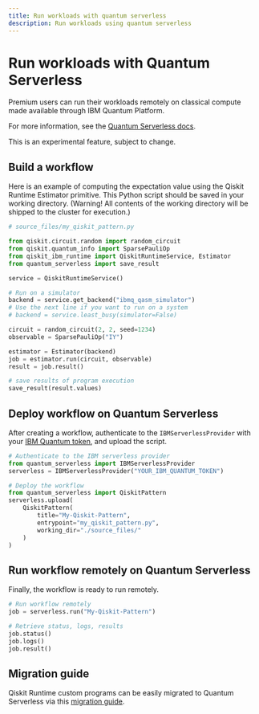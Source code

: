 ```yaml
---
title: Run workloads with quantum serverless
description: Run workloads using quantum serverless
---
```


# Run workloads with Quantum Serverless

Premium users can run their workloads remotely on classical compute made available through IBM Quantum Platform.

For more information, see the [Quantum Serverless docs](https://qiskit-extensions.github.io/quantum-serverless/).

<Admonition type="note">
    This is an experimental feature, subject to change.
</Admonition>

## Build a workflow

Here is an example of computing the expectation value using the Qiskit Runtime Estimator primitive. This Python script should be saved in your working directory. (Warning! All contents of the working directory will be shipped to the cluster for execution.)

```python
# source_files/my_qiskit_pattern.py

from qiskit.circuit.random import random_circuit
from qiskit.quantum_info import SparsePauliOp
from qiskit_ibm_runtime import QiskitRuntimeService, Estimator
from quantum_serverless import save_result

service = QiskitRuntimeService()

# Run on a simulator
backend = service.get_backend("ibmq_qasm_simulator")
# Use the next line if you want to run on a system
# backend = service.least_busy(simulator=False)

circuit = random_circuit(2, 2, seed=1234)
observable = SparsePauliOp("IY")

estimator = Estimator(backend)
job = estimator.run(circuit, observable)
result = job.result()

# save results of program execution
save_result(result.values)
```

## Deploy workflow on Quantum Serverless

After creating a workflow, authenticate to the `IBMServerlessProvider` with your [IBM Quantum token](account-management), and upload the script.

```python
# Authenticate to the IBM serverless provider
from quantum_serverless import IBMServerlessProvider
serverless = IBMServerlessProvider("YOUR_IBM_QUANTUM_TOKEN")

# Deploy the workflow
from quantum_serverless import QiskitPattern
serverless.upload(
    QiskitPattern(
        title="My-Qiskit-Pattern",
        entrypoint="my_qiskit_pattern.py",
        working_dir="./source_files/"
    )
)
```

## Run workflow remotely on Quantum Serverless

Finally, the workflow is ready to run remotely.

```python
# Run workflow remotely
job = serverless.run("My-Qiskit-Pattern")

# Retrieve status, logs, results
job.status()
job.logs()
job.result()
```

## Migration guide

Qiskit Runtime custom programs can be easily migrated to Quantum Serverless via this [migration guide](https://qiskit-extensions.github.io/quantum-serverless/migration/migration_from_qiskit_runtime_programs.html).
